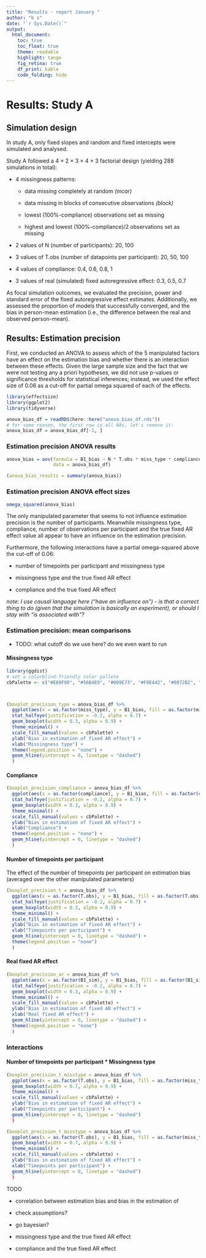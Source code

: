```yaml
---
title: "Results - report January "
author: "b s"
date: "`r Sys.Date()`"
output: 
  html_document: 
    toc: true 
    toc_float: true 
    theme: readable
    highlight: tango
    fig_retina: true
    df_print: kable
    code_folding: hide
---
```


# Results: Study A

## Simulation design

In study A, only fixed slopes and random and fixed intercepts were simulated and analysed.

Study A followed a 4 × 2 × 3 × 4 × 3 factorial design (yielding 288 simulations in total):

-   4 missingness patterns:

    -   data missing completely at random *(mcar)*

    -   data missing in blocks of consecutive observations *(block)*

    -   lowest (100%-compliance) observations set as missing

    -   highest and lowest (100%-compliance)/2 observations set as missing

-   2 values of N (number of participants): 20, 100

-   3 values of T.obs (number of datapoints per participant): 20, 50, 100

-   4 values of compliance: 0.4, 0.6, 0.8, 1

-   3 values of real (simulated) fixed autoregressive effect: 0.3, 0.5, 0.7

As focal simulation outcomes, we evaluated the precision, power and standard error of the fixed autoregressive effect estimates. Additionally, we assessed the proportion of models that successfully converged, and the bias in person-mean estimation (i.e., the difference between the real and observed person-mean).

## Results: Estimation precision

First, we conducted an ANOVA to assess which of the 5 manipulated factors have an effect on the estimation bias and whether there is an interaction between these effects. Given the large sample size and the fact that we were not testing any a priori hypotheses, we did not use p-values or significance thresholds for statistical inferences; instead, we used the effect size of 0.06 as a cut-off for partial omega squared of each of the effects.

```r
library(effectsize)
library(ggplot2)
library(tidyverse)

anova_bias_df = readRDS(here::here("anova_bias_df.rds"))
# for some reason, the first row is all NAs, let's remove it: 
anova_bias_df = anova_bias_df[-1, ]


```

### Estimation precision ANOVA results

```r
anova_bias = aov(formula = B1_bias ~ N * T.obs * miss_type * compliance * B1_sim, 
                 data = anova_bias_df)

(anova_bias_results = summary(anova_bias))
```

### Estimation precision ANOVA effect sizes

```r
omega_squared(anova_bias)
```

The only manipulated parameter that seems to not influence estimation precision is the number of participants. Meanwhile missingness type, compliance, number of observations per participant and the true fixed AR effect value all appear to have an influence on the estimation precision.

Furthermore, the following interactions have a partial omega-squared above the cut-off of 0.06:

-   number of timepoints per participant and missingness type

-   missingness type and the true fixed AR effect

-   compliance and the true fixed AR effect

*note: I use causal language here ("have an influence on") - is that a correct thing to do (given that the simulation is basically an experiment), or should I stay with "is associated with"?*

### Estimation precision: mean comparisons

-   TODO: what cutoff do we use here? do we even want to run

#### Missingness type

```r
library(ggdist)
# set a colorblind-friendly color pallete 
cbPalette <- c("#E69F00", "#56B4E9", "#009E73", "#F0E442", "#0072B2", "#D55E00", "#CC79A7", "#000000")



(boxplot_precision_type = anova_bias_df %>% 
  ggplot(aes(x = as.factor(miss_type), y = B1_bias, fill = as.factor(miss_type), group = as.factor(miss_type))) + 
  stat_halfeye(justification = -0.2, alpha = 0.7) + 
  geom_boxplot(width = 0.3, alpha = 0.9) + 
  theme_minimal() + 
  scale_fill_manual(values = cbPalette) + 
  ylab("Bias in estimation of fixed AR effect") + 
  xlab("Missingness type") + 
  theme(legend.position = "none") + 
  geom_hline(yintercept = 0, linetype = "dashed")
  )
```

#### Compliance

```r
(boxplot_precision_compliance = anova_bias_df %>% 
  ggplot(aes(x = as.factor(compliance), y = B1_bias, fill = as.factor(compliance), group = as.factor(compliance))) + 
  stat_halfeye(justification = -0.2, alpha = 0.7) + 
  geom_boxplot(width = 0.3, alpha = 0.9) +
  theme_minimal() + 
  scale_fill_manual(values = cbPalette) + 
  ylab("Bias in estimation of fixed AR effect") + 
  xlab("Compliance") + 
  theme(legend.position = "none") + 
  geom_hline(yintercept = 0, linetype = "dashed")
  )
```

#### Number of timepoints per participant

The effect of the number of timepoints per participant on estimation bias (averaged over the other manipulated parameters)

```r

(boxplot_precision_t = anova_bias_df %>% 
  ggplot(aes(x = as.factor(T.obs), y = B1_bias, fill = as.factor(T.obs), group = as.factor(T.obs))) + 
  stat_halfeye(justification = -0.2, alpha = 0.7) + 
  geom_boxplot(width = 0.3, alpha = 0.9) +
  theme_minimal() + 
  scale_fill_manual(values = cbPalette) + 
  ylab("Bias in estimation of fixed AR effect") + 
  xlab("Timepoints per participant") + 
  geom_hline(yintercept = 0, linetype = "dashed") + 
  theme(legend.position = "none")
  )
```

#### Real fixed AR effect 

```r
(boxplot_precision_ar = anova_bias_df %>% 
  ggplot(aes(x = as.factor(B1_sim), y = B1_bias, fill = as.factor(B1_sim), group = as.factor(B1_sim))) + 
  stat_halfeye(justification = -0.2, alpha = 0.7) + 
  geom_boxplot(width = 0.3, alpha = 0.9) +
  theme_minimal() + 
  scale_fill_manual(values = cbPalette) + 
  ylab("Bias in estimation of fixed AR effect") + 
  xlab("Real fixed AR effect") + 
  geom_hline(yintercept = 0, linetype = "dashed") + 
  theme(legend.position = "none")
  )
```

### Interactions

#### Number of timepoints per participant \* Missingness type 

```r

(boxplot_precision_t_misstype = anova_bias_df %>% 
  ggplot(aes(x = as.factor(T.obs), y = B1_bias, fill = as.factor(miss_type)))) + 
  geom_boxplot(width = 0.7, alpha = 0.9) +
  theme_minimal() + 
  scale_fill_manual(values = cbPalette) + 
  ylab("Bias in estimation of fixed AR effect") + 
  xlab("Timepoints per participant") + 
  geom_hline(yintercept = 0, linetype = "dashed") 
  )
```

```r
(boxplot_precision_t_misstype = anova_bias_df %>% 
  ggplot(aes(x = as.factor(T.obs), y = B1_bias, fill = as.factor(miss_type)))) + 
  geom_boxplot(width = 0.7, alpha = 0.9) +
  theme_minimal() + 
  scale_fill_manual(values = cbPalette) + 
  ylab("Bias in estimation of fixed AR effect") + 
  xlab("Timepoints per participant") + 
  geom_hline(yintercept = 0, linetype = "dashed") 
  )
```

TODO

-   correlation between estimation bias and bias in the estimation of

-   check assumptions?

-   go bayesian?

-   missingness type and the true fixed AR effect

-   compliance and the true fixed AR effect
